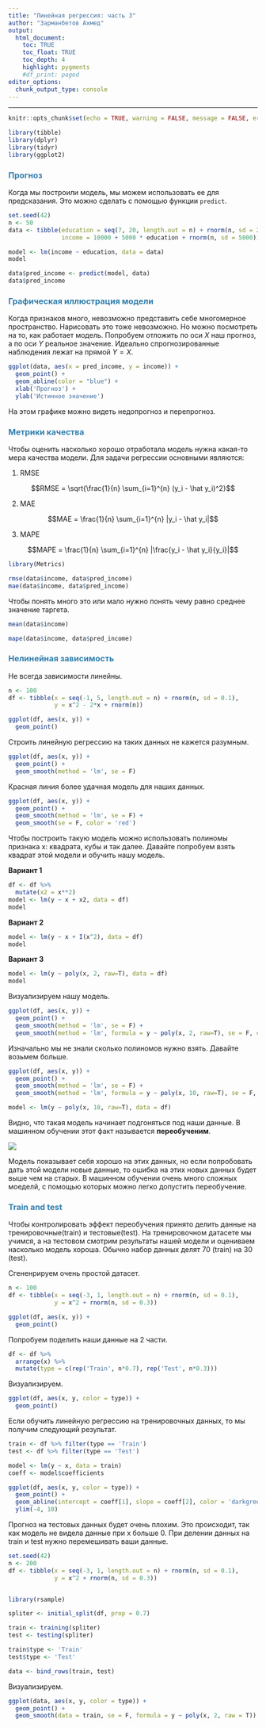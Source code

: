 ```yaml
---
title: "Линейная регрессия: часть 3"
author: "Зарманбетов Ахмед"
output: 
  html_document:
    toc: TRUE
    toc_float: TRUE
    toc_depth: 4
    highlight: pygments
    #df_print: paged
editor_options: 
  chunk_output_type: console
---
```

<style>
h1,
h2,
h3,
h4,
h5,
h6  {
  color: #317eac;
}
</style>
---
```r
knitr::opts_chunk$set(echo = TRUE, warning = FALSE, message = FALSE, error = TRUE)
```

```r
library(tibble)
library(dplyr)
library(tidyr)
library(ggplot2)
```

### Прогноз

Когда мы построили модель, мы можем использовать ее для предсказания. Это можно сделать с помощью функции `predict`.

```r
set.seed(42)
n <- 50
data <- tibble(education = seq(7, 20, length.out = n) + rnorm(n, sd = 2),
               income = 10000 + 5000 * education + rnorm(n, sd = 5000))
```

```r
model <- lm(income ~ education, data = data)
model
```

```r
data$pred_income <- predict(model, data)
data$pred_income
```

### Графическая иллюстрация модели

Когда признаков много, невозможно представить себе  многомерное пространство. Нарисовать это тоже невозможно. Но можно посмотреть на то, как работает модель. Попробуем отложить по оси $X$ наш прогноз, а по оси $Y$ реальное значение. Идеально спрогнозированные наблюдения лежат на прямой $Y = X$.

```r
ggplot(data, aes(x = pred_income, y = income)) +
  geom_point() +
  geom_abline(color = "blue") + 
  xlab('Прогноз') + 
  ylab('Истинное значение')
```

На этом графике можно видеть недопрогноз и перепрогноз.

### Метрики качества

Чтобы оценить насколько хорошо отработала модель нужна какая-то мера качества модели. Для задачи регрессии основными являются:

1. RMSE

$$RMSE = \sqrt{\frac{1}{n} \sum_{i=1}^{n} (y_i - \hat y_i)^2}$$

2. MAE

$$MAE = \frac{1}{n} \sum_{i=1}^{n} |y_i - \hat y_i|$$

3. MAPE

$$MAPE = \frac{1}{n} \sum_{i=1}^{n} |\frac{y_i - \hat y_i}{y_i}|$$

```r
library(Metrics)

rmse(data$income, data$pred_income)
mae(data$income, data$pred_income)
```

Чтобы понять много это или мало нужно понять чему равно среднее значение таргета.

```r
mean(data$income)
```

```r
mape(data$income, data$pred_income)
```

### Нелинейная зависимость

Не всегда зависимости линейны.

```r
n <- 100
df <- tibble(x = seq(-1, 5, length.out = n) + rnorm(n, sd = 0.1),
             y = x^2 - 2*x + rnorm(n))

ggplot(df, aes(x, y)) + 
  geom_point()
```

Строить линейную регрессию на таких данных не кажется разумным.

```r
ggplot(df, aes(x, y)) + 
  geom_point() +
  geom_smooth(method = 'lm', se = F)
```

Красная линия более удачная модель для наших данных.

```r
ggplot(df, aes(x, y)) + 
  geom_point() +
  geom_smooth(method = 'lm', se = F) + 
  geom_smooth(se = F, color = 'red')
```

Чтобы построить такую модель можно использовать полиномы признака x: квадрата, кубы и так далее. Давайте попробуем взять квадрат этой модели и обучить нашу модель.

**Вариант 1**

```r
df <- df %>%
  mutate(x2 = x**2)
model <- lm(y ~ x + x2, data = df)
model
```

**Вариант 2**

```r
model <- lm(y ~ x + I(x^2), data = df)
model
```

**Вариант 3**

```r
model <- lm(y ~ poly(x, 2, raw=T), data = df)
model
```

Визуализируем нашу модель.

```r
ggplot(df, aes(x, y)) + 
  geom_point() +
  geom_smooth(method = 'lm', se = F) +
  geom_smooth(method = 'lm', formula = y ~ poly(x, 2, raw=T), se = F, col='red')
```

Изначально мы не знали сколько полиномов нужно взять. Давайте возьмем больше.

```r
ggplot(df, aes(x, y)) + 
  geom_point() +
  geom_smooth(method = 'lm', se = F) +
  geom_smooth(method = 'lm', formula = y ~ poly(x, 10, raw=T), se = F, col='red')
```

```r
model <- lm(y ~ poly(x, 10, raw=T), data = df)
```

Видно, что такая модель начинает подгоняться под наши данные. В машинном обучении этот факт называется **переобученим**. 

![](pictures/overfitt.png)

Модель показывает себя хорошо на этих данных, но если попробовать дать этой модели новые данные, то ошибка на этих новых данных будет выше чем на старых. В машинном обучении очень много сложных моеделй, с помощью которых можно легко допустить переобучение. 

### Train and test

Чтобы контролировать эффект переобучения принято делить данные на тренировочные(train) и тестовые(test). На тренировочном датасете мы учимся, а на тестовом смотрим результаты нашей модели и оцениваем насколько модель хороша. Обычно набор данных делят 70 (train) на 30 (test).

Сгененрируем очень простой датасет.

```r
n <- 100
df <- tibble(x = seq(-3, 1, length.out = n) + rnorm(n, sd = 0.1),
             y = x^2 + rnorm(n, sd = 0.3))

ggplot(df, aes(x, y)) + 
  geom_point()
```

Попробуем поделить наши данные на 2 части.

```r
df <- df %>%
  arrange(x) %>%
  mutate(type = c(rep('Train', n*0.7), rep('Test', n*0.3)))
```

Визуализируем.

```r
ggplot(df, aes(x, y, color = type)) +
  geom_point()
```

Если обучить линейную регрессию на тренировочных данных, то мы получим следующий результат.

```r
train <- df %>% filter(type == 'Train')
test <- df %>% filter(type == 'Test')

model <- lm(y ~ x, data = train)
coeff <- model$coefficients

ggplot(df, aes(x, y, color = type)) +
  geom_point() + 
  geom_abline(intercept = coeff[1], slope = coeff[2], color = 'darkgreen') + 
  ylim(-4, 10)
```

Прогноз на тестовых данных будет очень плохим. Это происходит, так как модель не видела данные при х больше 0. При делении данных на train и test нужно перемешивать ваши данные.

```r
set.seed(42)
n <- 200
df <- tibble(x = seq(-3, 1, length.out = n) + rnorm(n, sd = 0.1),
             y = x^2 + rnorm(n, sd = 0.3))


library(rsample)

spliter <- initial_split(df, prop = 0.7)

train <- training(spliter)
test <- testing(spliter)

train$type <- 'Train'
test$type <- 'Test'

data <- bind_rows(train, test)
```

Визуализируем.

```r
ggplot(data, aes(x, y, color = type)) +
  geom_point() +
  geom_smooth(data = train, se = F, formula = y ~ poly(x, 2, raw = T))
```

